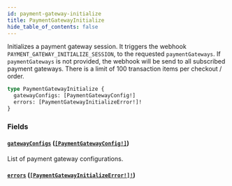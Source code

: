 ```yaml
---
id: payment-gateway-initialize
title: PaymentGatewayInitialize
hide_table_of_contents: false
---
```


Initializes a payment gateway session. It triggers the webhook `PAYMENT_GATEWAY_INITIALIZE_SESSION`, to the requested `paymentGateways`. If `paymentGateways` is not provided, the webhook will be send to all subscribed payment gateways. There is a limit of 100 transaction items per checkout / order.

```graphql
type PaymentGatewayInitialize {
  gatewayConfigs: [PaymentGatewayConfig!]
  errors: [PaymentGatewayInitializeError!]!
}
```

### Fields

#### [`gatewayConfigs`](#) ([`[PaymentGatewayConfig!]`](../../../developer/api-reference/objects/payment-gateway-config))

List of payment gateway configurations.

#### [`errors`](#) ([`[PaymentGatewayInitializeError!]!`](../../../developer/api-reference/objects/payment-gateway-initialize-error))
